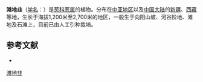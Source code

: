 {{Speciesbox
| name = 滩地韭
| status = 
| status_system = 
| image =
| genus = Allium
| species = oreoprasum
| authority = Schrenk
}}

'''滩地韭'''（[[学名|学名]]：{{lang|la|''Allium oreoprasum''}}）是[[葱科|葱科]][[葱属|葱属]]的植物。分布在[[中亚地区|中亚地区]]以及[[中国大陆|中国大陆]]的[[新疆|新疆]]、[[西藏|西藏]]等地，生长于海拔1,200米至2,700米的地区，一般生于向阳山坡、河谷阶地、滩地及石滩上，目前已由人工引种栽培。

== 参考文献 ==
<div class="references-small">
* {{cite web| url =http://www.bioinfo.cn/db05/KmzwSpecies.php?action=view&id=346| title =滩地韭| work =《中国高等植物数据库全库》| publisher =中国科学院微生物研究所| author =昆明植物研究所| accessdate =2009-02-21| deadurl =yes| archiveurl =https://web.archive.org/web/20160305025132/http://www.bioinfo.cn/db05/KmzwSpecies.php?action=view&id=346| archivedate =2016-03-05}}
</div>
{{Taxonbar|from=Q4268478}}

[[Category:葱属|滩地韭]]


{{植物小作品}}